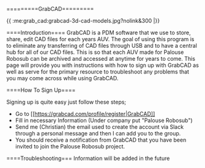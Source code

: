 =========GrabCAD=========

{{ :me:grab_cad:grabcad-3d-cad-models.jpg?nolink&300 |}}


====Introduction====
GrabCAD is a PDM software that we use to store, share, edit CAD files for each years AUV. The goal of using this program is to eliminate any transferring of CAD files through USB and to have a central hub for all of our CAD files. This is so that each AUV made for Palouse Robosub can be archived and accessed at anytime for years to come. This page will provide you with instructions with how to sign up with GrabCAD as well as serve for the primary resource to troubleshoot any problems that you may come across while using GrabCAD.

====How To Sign Up====

Signing up is quite easy just follow these steps;

  * Go to [[https://grabcad.com/profile/register|GrabCAD]]
  * Fill in necessary Information (Under company put "Palouse Robosub")
  * Send me (Christian) the email used to create the account via Slack through a personal message and then I can add you to the group.
  * You should receive a notification from GrabCAD that you have been invited to join the Palouse Robosub project. 

====Troubleshooting===
<wrap todo>
Information will be added in the future
</wrap>